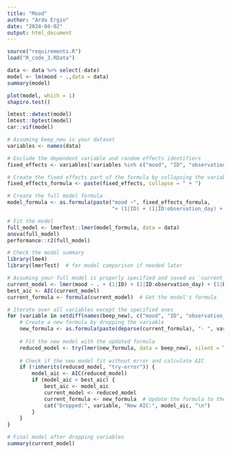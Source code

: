 ```yaml
---
title: "Mood"
author: "Arda Ergin"
date: "2024-04-02"
output: html_document
---
```


```r
source("requirements.R")
load("R_code_3.RData")
```


```r
data <- data %>% select(-date)
model <- lm(mood ~ .,data = data)
summary(model)
```

```r
plot(model, which = 1)
shapiro.test()

lmtest::dwtest(model)
lmtest::bptest(model)
car::vif(model)
```

```r
# Assuming beep_new is your dataset
variables <- names(data)

# Exclude the dependent variable and random effects identifiers
fixed_effects <- variables[!variables %in% c("mood", "ID", "observation_day", "beepo")]

# Create the fixed effects part of the formula by collapsing the variable names into a formula string
fixed_effects_formula <- paste(fixed_effects, collapse = " + ")

# Create the full model formula
model_formula <- as.formula(paste("mood ~", fixed_effects_formula, 
                                  "+ (1|ID) + (1|ID:observation_day) + (1|beepo)"))

# Fit the model
full_model <- lmerTest::lmer(model_formula, data = data)
anova(full_model)
performance::r2(full_model)
```





```r

# Check the model summary
library(lme4)
library(lmerTest)  # for model comparison if needed later

# Assuming your full model is properly specified and saved as `current_model`
current_model <- lmer(mood ~ . + (1|ID) + (1|ID:observation_day) + (1|beepo), data = beep_new)
best_aic <- AIC(current_model)
current_formula <- formula(current_model)  # Get the model's formula

# Iterate over all variables except the specified ones
for (variable in setdiff(names(beep_new), c("mood", "ID", "observation_day", "beepo"))) {
    # Create a new formula by dropping the variable
    new_formula <- as.formula(paste(deparse(current_formula), "- ", variable))
    
    # Fit the new model with the updated formula
    reduced_model <- try(lmer(new_formula, data = beep_new), silent = TRUE)
    
    # Check if the new model fit without error and calculate AIC
    if (!inherits(reduced_model, "try-error")) {
        model_aic <- AIC(reduced_model)
        if (model_aic < best_aic) {
            best_aic <- model_aic
            current_model <- reduced_model
            current_formula <- new_formula  # Update the formula to the new best model
            cat("Dropped:", variable, "New AIC:", model_aic, "\n")
        }
    }
}

# Final model after dropping variables
summary(current_model)
```


